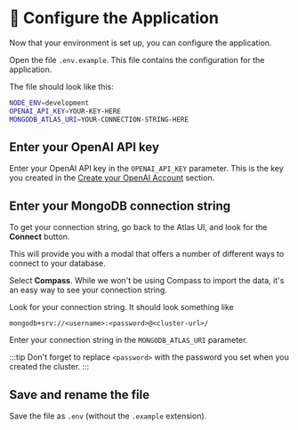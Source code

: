 
# 👐 Configure the Application

Now that your environment is set up, you can configure the application.

Open the file `.env.example`. This file contains the configuration for the application.

The file should look like this:

```bash
NODE_ENV=development
OPENAI_API_KEY=YOUR-KEY-HERE
MONGODB_ATLAS_URI=YOUR-CONNECTION-STRING-HERE
```

## Enter your OpenAI API key

Enter your OpenAI API key in the `OPENAI_API_KEY` parameter. This is the key you created in the [Create your OpenAI Account](/docs/openai/create-account) section.

## Enter your MongoDB connection string

To get your connection string, go back to the Atlas UI, and look for the **Connect** button.

<Screenshot url="https://cloud.mongodb.com" src="img/screenshots/30-importing-data/2-get-connection-string/1-connect-button.png" alt="Screenshot of the connect button" />

This will provide you with a modal that offers a number of different ways to connect to your database.

<Screenshot url="https://cloud.mongodb.com" src="img/screenshots/30-importing-data/2-get-connection-string/2-connect-modal.png" alt="Screenshot of the connect modal" />

Select **Compass**. While we won't be using Compass to import the data, it's an easy way to see your connection string.

<Screenshot url="https://cloud.mongodb.com" src="img/screenshots/30-importing-data/2-get-connection-string/3-connect-compass.png" alt="Screenshot of the connection string" />

Look for your connection string. It should look something like

```
mongodb+srv://<username>:<password>@<cluster-url>/
```

Enter your connection string in the `MONGODB_ATLAS_URI` parameter.

:::tip
Don't forget to replace `<password>` with the password you set when you created the cluster.
:::

## Save and rename the file

Save the file as `.env` (without the `.example` extension).
